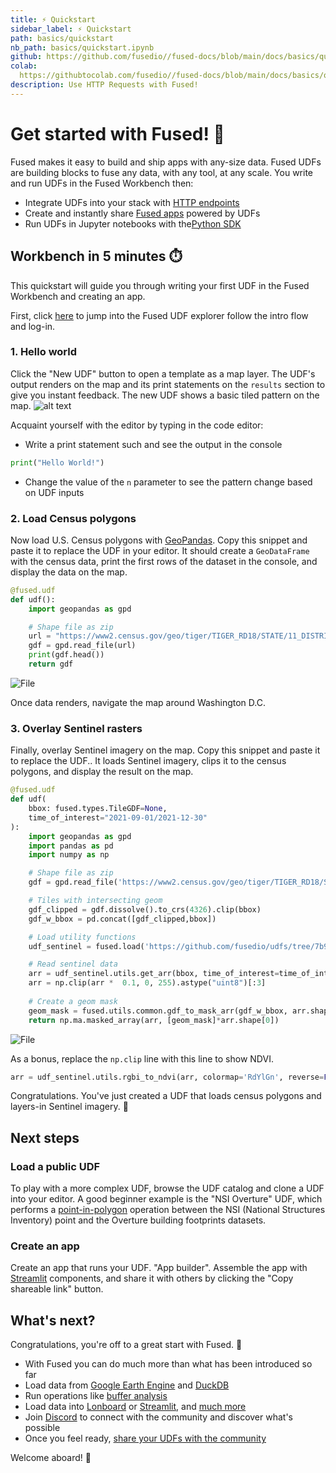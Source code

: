```yaml
---
title: ⚡ Quickstart
sidebar_label: ⚡ Quickstart
path: basics/quickstart
nb_path: basics/quickstart.ipynb
github: https://github.com/fusedio//fused-docs/blob/main/docs/basics/quickstart.ipynb
colab: 
  https://githubtocolab.com/fusedio//fused-docs/blob/main/docs/basics/quickstart.ipynb
description: Use HTTP Requests with Fused!
---
```


# Get started with Fused! 🚀

Fused makes it easy to build and ship apps with any-size data. Fused UDFs are building blocks to fuse any data, with any tool, at any scale. You write and run UDFs in the Fused Workbench then:

- Integrate UDFs into your stack with [HTTP endpoints](/basics/core-concepts/call/#create-a-udf-endpoint)
- Create and instantly share [Fused apps](/workbench/app-builder/) powered by UDFs
- Run UDFs in Jupyter notebooks with the[Python SDK](/python-sdk) 

## Workbench in 5 minutes ⏱️

This quickstart will guide you through writing your first UDF in the Fused Workbench and creating an app.

First, click [here](https://www.fused.io/workbench) to jump into the Fused UDF explorer follow the intro flow and log-in. 

### 1. Hello world

Click the "New UDF" button to open a template as a map layer. The UDF's output renders on the map and its print statements on the `results` section to give you instant feedback. The new UDF shows a basic tiled pattern on the map. 
![alt text](image.png)

Acquaint yourself with the editor by typing in the code editor:
- Write a print statement such and see the output in the console
```python
print("Hello World!")
```
- Change the value of the `n` parameter to see the pattern change based on UDF inputs

### 2. Load Census polygons

Now load U.S. Census polygons with [GeoPandas](https://geopandas.org/en/stable/index.html). Copy this snippet and paste it to replace the UDF in your editor. It should create a `GeoDataFrame` with the census data, print the first rows of the dataset in the console, and display the data on the map.


```python
@fused.udf
def udf():
    import geopandas as gpd

    # Shape file as zip
    url = "https://www2.census.gov/geo/tiger/TIGER_RD18/STATE/11_DISTRICT_OF_COLUMBIA/11/tl_rd22_11_bg.zip"
    gdf = gpd.read_file(url)
    print(gdf.head())
    return gdf
```



<div style={{textAlign: 'center'}}>
<img src={ImageDCVector} alt="File" style={{width: '75%'}} />
</div>


Once data renders, navigate the map around Washington D.C.


### 3. Overlay Sentinel rasters

Finally, overlay Sentinel imagery on the map. Copy this snippet and paste it to replace the UDF.. It loads Sentinel imagery, clips it to the census polygons, and display the result on the map.

```python
@fused.udf
def udf(
    bbox: fused.types.TileGDF=None, 
    time_of_interest="2021-09-01/2021-12-30"
):
    import geopandas as gpd
    import pandas as pd
    import numpy as np

    # Shape file as zip
    gdf = gpd.read_file('https://www2.census.gov/geo/tiger/TIGER_RD18/STATE/11_DISTRICT_OF_COLUMBIA/11/tl_rd22_11_tract.zip')

    # Tiles with intersecting geom
    gdf_clipped = gdf.dissolve().to_crs(4326).clip(bbox)
    gdf_w_bbox = pd.concat([gdf_clipped,bbox])

    # Load utility functions
    udf_sentinel = fused.load('https://github.com/fusedio/udfs/tree/7b98f99/public/DC_AOI_Example/')

    # Read sentinel data
    arr = udf_sentinel.utils.get_arr(bbox, time_of_interest=time_of_interest, output_shape=(512,512))
    arr = np.clip(arr *  0.1, 0, 255).astype("uint8")[:3]
        
    # Create a geom mask
    geom_mask = fused.utils.common.gdf_to_mask_arr(gdf_w_bbox, arr.shape[-2:], first_n=1)    
    return np.ma.masked_array(arr, [geom_mask]*arr.shape[0])

```


<div style={{textAlign: 'center'}}>
<img src={ImageDCRaster} alt="File" style={{width: '75%'}} />
</div>

As a bonus, replace the `np.clip` line with this line to show NDVI.
```python
arr = udf_sentinel.utils.rgbi_to_ndvi(arr, colormap='RdYlGn', reverse=False)
```

Congratulations. You've just created a UDF that loads census polygons and layers-in Sentinel imagery. 🎉

## Next steps

### Load a public UDF

To play with a more complex UDF, browse the UDF catalog and clone a UDF into your editor. A good beginner example is the "NSI Overture" UDF, which performs a [point-in-polygon](/basics/transform/geospatial/point-in-polygon/) operation between the NSI (National Structures Inventory) point and the Overture building footprints datasets. 

### Create an app

Create an app that runs your UDF. "App builder". Assemble the app with [Streamlit](https://docs.streamlit.io/develop/api-reference) components, and share it with others by clicking the "Copy shareable link" button.


## What's next?

Congratulations, you're off to a great start with Fused. 🎉

- With Fused you can do much more than what has been introduced so far
- Load data from [Google Earth Engine](/basics/in/gee/) and [DuckDB](/basics/in/duckdb/)
- Run operations like [buffer analysis](/basics/transform/geospatial/buffer/)
- Load data into [Lonboard](/basics/out/lonboard/) or [Streamlit](/basics/out/streamlit/), and [much more](/basics/tutorials/)
- Join [Discord](https://bit.ly/fused-discord) to connect with the community and discover what's possible
- Once you feel ready, [share your UDFs with the community](/python-sdk/contribute/)

Welcome aboard! 🚢




